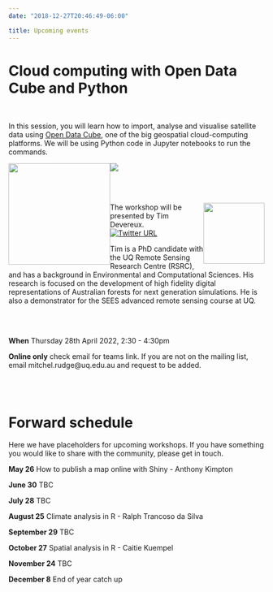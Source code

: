 ```yaml
---
date: "2018-12-27T20:46:49-06:00"

title: Upcoming events
---
```




# Cloud computing with Open Data Cube and Python 

<br>


In this session, you will learn how to import, analyse and visualise satellite data using [Open Data Cube](https://www.opendatacube.org/),  one of the big geospatial cloud-computing platforms. We will be using Python code in Jupyter notebooks to run the commands.  


<div style= "float:left ;position: relativ";out.width= "75%", out.extra='style="float:left; padding:10px"'>
<img src="https://static.wixstatic.com/media/8959d6_98a1d74703d946ecab030b32f53db883~mv2.png/v1/fill/w_268,h_68,al_c,usm_0.66_1.00_0.01,enc_auto/f9d4ea_7a2d1d0c69ad4da0a2f48b69bc481612_.png" width="200"/> 
</div>

![](/./Upcoming events_files/python-logo.png)


<br>
<br>

<div style= "float:right ;position: relativ";out.width= "75%", out.extra='style="float:right; padding:10px"'>
<img src="/./Upcoming events_files/Timd.PNG" width = "120"  position = "right"/> 
</div>


The workshop will be presented by Tim Devereux.  
[![Twitter URL](https://img.shields.io/twitter/url/https/twitter.com/bukotsunikki.svg?style=social&label=Follow%20%40devereux_tim)](https://twitter.com/devereux_tim)


Tim is a PhD candidate with the UQ Remote Sensing Research Centre (RSRC), and has a background in Environmental and Computational Sciences. His research is focused on the development of high fidelity digital representations of Australian forests for next generation simulations. He is also a demonstrator for the SEES advanced remote sensing course at UQ.

<br>
<br>


**When** Thursday 28th April 2022, 2:30 - 4:30pm


**Online only** check email for teams link. 
If you are not on the mailing list, email mitchel.rudge@uq.edu.au and request to be added. 


<br>
<br>

# Forward schedule 

Here we have placeholders for upcoming workshops. If you have something you would like to share with the community, 
please get in touch. 


**May 26**
How to publish a map online with Shiny - Anthony Kimpton 

**June 30**
TBC

**July 28**
TBC

**August 25**
Climate analysis in R - Ralph Trancoso da Silva 

**September 29**
TBC

**October 27**
Spatial analysis in R - Caitie Kuempel

**November 24**
TBC

**December 8**
End of year catch up


























